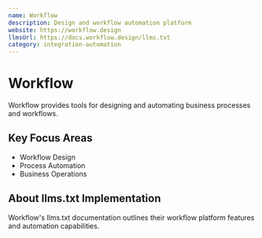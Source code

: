 ```yaml
---
name: Workflow
description: Design and workflow automation platform
website: https://workflow.design
llmsUrl: https://docs.workflow.design/llms.txt
category: integration-automation
---
```


# Workflow

Workflow provides tools for designing and automating business processes and workflows.

## Key Focus Areas

- Workflow Design
- Process Automation
- Business Operations

## About llms.txt Implementation

Workflow's llms.txt documentation outlines their workflow platform features and automation capabilities.
